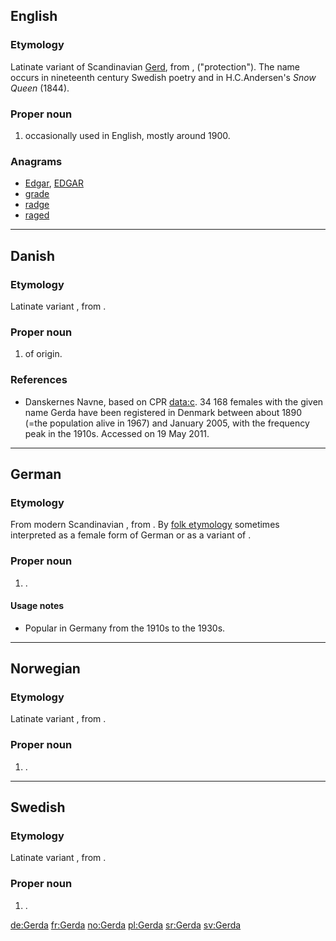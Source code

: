 ==English==

===Etymology===
Latinate variant of Scandinavian [[Gerd]], from {{etyl|non}} {{term|Gerðr|lang=non}}, {{term|garðr|lang=non}} ("protection"). The name occurs in nineteenth century Swedish poetry and in H.C.Andersen's ''Snow Queen'' (1844).

===Proper noun===
{{en-proper noun}}

# {{given name|female|from=Germanic}} occasionally used in English, mostly around 1900.

===Anagrams===
* [[Edgar#English|Edgar]], [[EDGAR#English|EDGAR]]
* [[grade#English|grade]]
* [[radge#English|radge]]
* [[raged#English|raged]]

----

==Danish==

===Etymology===
Latinate variant {{term|Gerd|lang=da}}, from {{etyl|non|da}} {{term|Gerðr|lang=non}}.

===Proper noun===
{{infl|da|proper noun}}

# {{given name|female|lang=da}} of {{etyl|non|da}} origin.

===References===
* [http://www.danskernesnavne.navneforskning.ku.dk/ ] Danskernes Navne, based on CPR data:c. 34 168 females with the given name Gerda have been registered in Denmark between about 1890 (=the population alive in 1967) and January 2005, with the frequency peak in the 1910s. Accessed on 19 May 2011.

----

==German==

===Etymology===
From modern Scandinavian {{term|Gerda|lang=da}}, from {{etyl|non|de}} {{term|Gerðr|lang=non}}. By [[folk etymology]] sometimes interpreted as a female form of German {{term|Gerd|lang=de}} or as a variant of {{term|Gertrud|lang=de}}.

===Proper noun===
{{infl|de|proper noun}}

# {{given name|female|lang=de}}.

====Usage notes====
* Popular in Germany from the 1910s to the 1930s. 

----

==Norwegian==

===Etymology===
Latinate variant {{term|Gerd|lang=no}}, from {{etyl|non|no}} {{term|Gerðr|lang=non}}.

===Proper noun===
{{infl|no|proper noun}}

# {{given name|female|lang=no}}.

----

==Swedish==

===Etymology===
Latinate variant {{term|Gerd|lang=sv}}, from {{etyl|non|sv}} {{term|Gerðr|lang=non}}.

===Proper noun===
{{infl|sv|proper noun}}

# {{given name|female|lang=sv}}.

[[de:Gerda]]
[[fr:Gerda]]
[[no:Gerda]]
[[pl:Gerda]]
[[sr:Gerda]]
[[sv:Gerda]]